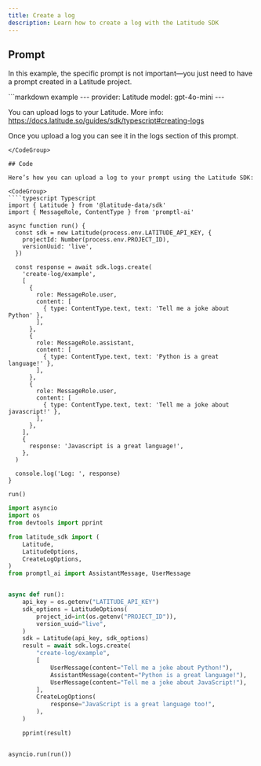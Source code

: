 ```yaml
---
title: Create a log
description: Learn how to create a log with the Latitude SDK
---
```


## Prompt

In this example, the specific prompt is not important—you just need to have a prompt created in a Latitude project.

<CodeGroup>
```markdown example
---
provider: Latitude
model: gpt-4o-mini
---

You can upload logs to your Latitude.
More info: https://docs.latitude.so/guides/sdk/typescript#creating-logs

Once you upload a log you can see it in the logs section of this prompt.
```
</CodeGroup>

## Code

Here’s how you can upload a log to your prompt using the Latitude SDK:

<CodeGroup>
````typescript Typescript
import { Latitude } from '@latitude-data/sdk'
import { MessageRole, ContentType } from 'promptl-ai'

async function run() {
  const sdk = new Latitude(process.env.LATITUDE_API_KEY, {
    projectId: Number(process.env.PROJECT_ID),
    versionUuid: 'live',
  })

  const response = await sdk.logs.create(
    'create-log/example',
    [
      {
        role: MessageRole.user,
        content: [
          { type: ContentType.text, text: 'Tell me a joke about Python' },
        ],
      },
      {
        role: MessageRole.assistant,
        content: [
          { type: ContentType.text, text: 'Python is a great language!' },
        ],
      },
      {
        role: MessageRole.user,
        content: [
          { type: ContentType.text, text: 'Tell me a joke about javascript!' },
        ],
      },
    ],
    {
      response: 'Javascript is a great language!',
    },
  )

  console.log('Log: ', response)
}

run()
````
````python Python
import asyncio
import os
from devtools import pprint

from latitude_sdk import (
    Latitude,
    LatitudeOptions,
    CreateLogOptions,
)
from promptl_ai import AssistantMessage, UserMessage


async def run():
    api_key = os.getenv("LATITUDE_API_KEY")
    sdk_options = LatitudeOptions(
        project_id=int(os.getenv("PROJECT_ID")),
        version_uuid="live",
    )
    sdk = Latitude(api_key, sdk_options)
    result = await sdk.logs.create(
        "create-log/example",
        [
            UserMessage(content="Tell me a joke about Python!"),
            AssistantMessage(content="Python is a great language!"),
            UserMessage(content="Tell me a joke about JavaScript!"),
        ],
        CreateLogOptions(
            response="JavaScript is a great language too!",
        ),
    )

    pprint(result)


asyncio.run(run())
````
</CodeGroup>
